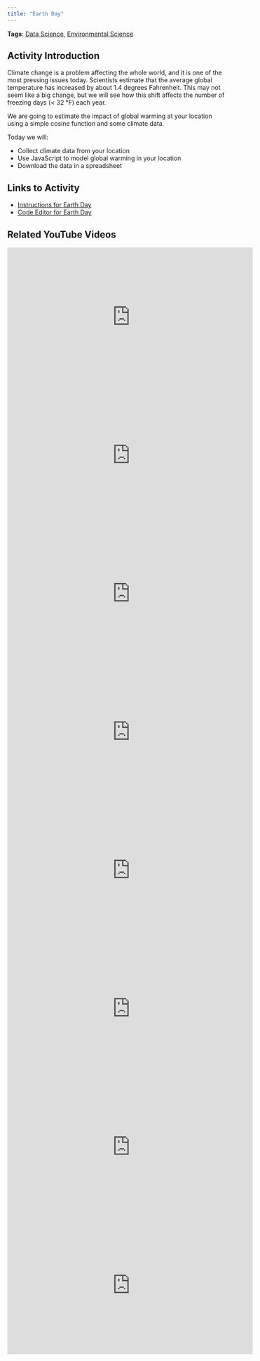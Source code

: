 ```yaml
---
title: "Earth Day"
---
```


**Tags**: [Data Science](../tags/data_science.qmd), [Environmental Science](../tags/enviro.qmd)

## Activity Introduction

Climate change is a problem affecting the whole world, and it is one of the most pressing issues today. Scientists estimate that the average global temperature has increased by about 1.4 degrees Fahrenheit. This may not seem like a big change, but we will see how this shift affects the number of freezing days (< 32 °F) each year.

We are going to estimate the impact of global warming at your location using a simple cosine function and some climate data.

Today we will:

* Collect climate data from your location
* Use JavaScript to model global warming in your location
* Download the data in a spreadsheet

## Links to Activity
* [Instructions for Earth Day](https://www.asc.ohio-state.edu/orban.14/stemcoding/earthday/earthday.html?_gl=1*eiox2q*_gcl_au*NzYxNTY2MTAzLjE3MTk5NDI3NDQ.*_ga*NjIzMjU3ODAzLjE3MTk5NDI3NDM.*_ga_09WC99HMPE*MTcxOTk0Mjc0My4xLjAuMTcxOTk0Mjc0My42MC4wLjA.#)
* [Code Editor for Earth Day](https://editor.p5js.org/bscheib99/sketches/LTT_bC2Fc)

## Related YouTube Videos

<iframe width="560" height="315" src="https://www.youtube.com/embed/2N1x2PEAq6g?si=mrBqIWnfhkFTucvM" title="YouTube video player" frameborder="0" allow="accelerometer; autoplay; clipboard-write; encrypted-media; gyroscope; picture-in-picture; web-share" referrerpolicy="strict-origin-when-cross-origin" allowfullscreen></iframe>

<iframe width="560" height="315" src="https://www.youtube.com/embed/cbRKffGS2dg?si=cG0VOC6Y9ZhraO68" title="YouTube video player" frameborder="0" allow="accelerometer; autoplay; clipboard-write; encrypted-media; gyroscope; picture-in-picture; web-share" referrerpolicy="strict-origin-when-cross-origin" allowfullscreen></iframe>

<iframe width="560" height="315" src="https://www.youtube.com/embed/Rw7ATO24jtE?si=F8oJ3XYBNAIt1E1A" title="YouTube video player" frameborder="0" allow="accelerometer; autoplay; clipboard-write; encrypted-media; gyroscope; picture-in-picture; web-share" referrerpolicy="strict-origin-when-cross-origin" allowfullscreen></iframe>

<iframe width="560" height="315" src="https://www.youtube.com/embed/jkvQMAq_XY8?si=KXXFVwpvI9ORpf0F" title="YouTube video player" frameborder="0" allow="accelerometer; autoplay; clipboard-write; encrypted-media; gyroscope; picture-in-picture; web-share" referrerpolicy="strict-origin-when-cross-origin" allowfullscreen></iframe>

<iframe width="560" height="315" src="https://www.youtube.com/embed/kcKQdHU_amM?si=WHUhwa-kZJm30yfH" title="YouTube video player" frameborder="0" allow="accelerometer; autoplay; clipboard-write; encrypted-media; gyroscope; picture-in-picture; web-share" referrerpolicy="strict-origin-when-cross-origin" allowfullscreen></iframe>

<iframe width="560" height="315" src="https://www.youtube.com/embed/3HhtcRH-W-c?si=GTBVG5ZsbQ-VNTBx" title="YouTube video player" frameborder="0" allow="accelerometer; autoplay; clipboard-write; encrypted-media; gyroscope; picture-in-picture; web-share" referrerpolicy="strict-origin-when-cross-origin" allowfullscreen></iframe>

<iframe width="560" height="315" src="https://www.youtube.com/embed/mOz7KUDxXhg?si=N1oOKpPs9lPUpyOx" title="YouTube video player" frameborder="0" allow="accelerometer; autoplay; clipboard-write; encrypted-media; gyroscope; picture-in-picture; web-share" referrerpolicy="strict-origin-when-cross-origin" allowfullscreen></iframe>

<iframe width="560" height="315" src="https://www.youtube.com/embed/NDXZ4lwf60I?si=7tJG58vn3aUq8Z2f" title="YouTube video player" frameborder="0" allow="accelerometer; autoplay; clipboard-write; encrypted-media; gyroscope; picture-in-picture; web-share" referrerpolicy="strict-origin-when-cross-origin" allowfullscreen></iframe>
